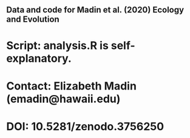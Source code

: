 ## Data and code for Madin et al. (2020) Ecology and Evolution

# Script: analysis.R is self-explanatory. 

# Contact: Elizabeth Madin (emadin@hawaii.edu)

# DOI: 10.5281/zenodo.3756250


